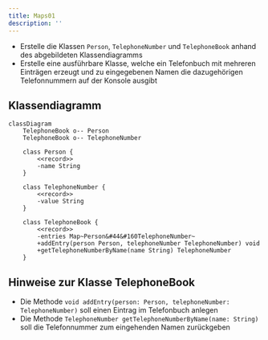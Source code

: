 ```yaml
---
title: Maps01
description: ''
---
```



- Erstelle die Klassen `Person`, `TelephoneNumber` und `TelephoneBook` anhand
  des abgebildeten Klassendiagramms
- Erstelle eine ausführbare Klasse, welche ein Telefonbuch mit mehreren
  Einträgen erzeugt und zu eingegebenen Namen die dazugehörigen Telefonnummern
  auf der Konsole ausgibt

## Klassendiagramm

```mermaid
classDiagram
    TelephoneBook o-- Person
    TelephoneBook o-- TelephoneNumber

    class Person {
        <<record>>
        -name String
    }

    class TelephoneNumber {
        <<record>>
        -value String
    }

    class TelephoneBook {
        <<record>>
        -entries Map~Person&#44&#160TelephoneNumber~
        +addEntry(person Person, telephoneNumber TelephoneNumber) void
        +getTelephoneNumberByName(name String) TelephoneNumber
    }
```

## Hinweise zur Klasse TelephoneBook

- Die Methode `void addEntry(person: Person, telephoneNumber: TelephoneNumber)`
  soll einen Eintrag im Telefonbuch anlegen
- Die Methode `TelephoneNumber getTelephoneNumberByName(name: String)` soll die
  Telefonnummer zum eingehenden Namen zurückgeben

<Exercise pullRequest="59" branchSuffix="maps/01" />
